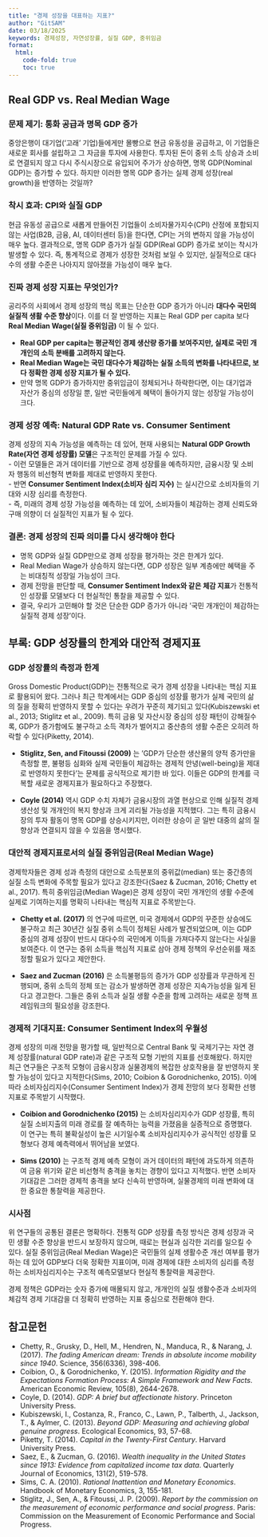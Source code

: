 ```yaml
---
title: "경제 성장을 대표하는 지표?"
author: "GitSAM"
date: 03/18/2025
keywords: 경제성장, 자연성장률, 실질 GDP, 중위임금
format:
  html:
    code-fold: true
    toc: true
---
```


## Real GDP vs. Real Median Wage

### 문제 제기: 통화 공급과 명목 GDP 증가  
중앙은행이 대기업(‘고래’ 기업)들에게만 몰빵으로 현금 유동성을 공급하고, 이 기업들은 새로운 회사를 설립하고 그 자금을 투자에 사용한다. 
투자된 돈이 중위 소득 상승과 소비로 연결되지 않고 다시 주식시장으로 유입되어 주가가 상승하면, 명목 GDP(Nominal GDP)는 증가할 수 있다. 
하지만 이러한 명목 GDP 증가는 실제 경제 성장(real growth)을 반영하는 것일까?  

### 착시 효과: CPI와 실질 GDP  
현금 유동성 공급으로 새롭게 만들어진 기업들이 소비자물가지수(CPI) 산정에 포함되지 않는 사업(B2B, 금융, AI, 데이터센터 등)을 한다면, CPI는 거의 변하지 않을 가능성이 매우 높다. 
결과적으로, 명목 GDP 증가가 실질 GDP(Real GDP) 증가로 보이는 착시가 발생할 수 있다. 
즉, 통계적으로 경제가 성장한 것처럼 보일 수 있지만, 실질적으로 대다수의 생활 수준은 나아지지 않아졌을 가능성이 매우 높다.  

### 진짜 경제 성장 지표는 무엇인가?
공리주의 사회에서 경제 성장의 핵심 목표는 단순한 GDP 증가가 아니라 **대다수 국민의 실질적 생활 수준 향상**이다. 
이를 더 잘 반영하는 지표는 Real GDP per capita 보다 **Real Median Wage(실질 중위임금)** 이 될 수 있다.  

- **Real GDP per capita는 평균적인 경제 생산량 증가를 보여주지만, 실제로 국민 개개인의 소득 분배를 고려하지 않는다.**  
- **Real Median Wage는 국민 대다수가 체감하는 실질 소득의 변화를 나타내므로, 보다 정확한 경제 성장 지표가 될 수 있다.**  
- 만약 명목 GDP가 증가하지만 중위임금이 정체되거나 하락한다면, 이는 대기업과 자산가 중심의 성장일 뿐, 일반 국민들에게 혜택이 돌아가지 않는 성장일 가능성이 크다.  

### 경제 성장 예측: Natural GDP Rate vs. Consumer Sentiment
경제 성장의 지속 가능성을 예측하는 데 있어, 현재 사용되는 **Natural GDP Growth Rate(자연 경제 성장률) 모델**은 구조적인 문제를 가질 수 있다.  
- 이런 모델들은 과거 데이터를 기반으로 경제 성장률을 예측하지만, 금융시장 및 소비자 행동의 비선형적 변화를 제대로 반영하지 못한다.  
- 반면 **Consumer Sentiment Index(소비자 심리 지수)** 는 실시간으로 소비자들의 기대와 시장 심리를 측정한다.  
- 즉, 미래의 경제 성장 가능성을 예측하는 데 있어, 소비자들이 체감하는 경제 신뢰도와 구매 의향이 더 실질적인 지표가 될 수 있다.  

### 결론: 경제 성장의 진짜 의미를 다시 생각해야 한다
- 명목 GDP와 실질 GDP만으로 경제 성장을 평가하는 것은 한계가 있다.  
- Real Median Wage가 상승하지 않는다면, GDP 성장은 일부 계층에만 혜택을 주는 비대칭적 성장일 가능성이 크다. 
- 경제 전망을 판단할 때, **Consumer Sentiment Index와 같은 체감 지표**가 전통적인 성장률 모델보다 더 현실적인 통찰을 제공할 수 있다.  
- 결국, 우리가 고민해야 할 것은 단순한 GDP 증가가 아니라 ‘국민 개개인이 체감하는 실질적 경제 성장’이다.


## 부록: GDP 성장률의 한계와 대안적 경제지표

### GDP 성장률의 측정과 한계
Gross Domestic Product(GDP)는 전통적으로 국가 경제 성장을 나타내는 핵심 지표로 활용되어 왔다. 그러나 최근 학계에서는 GDP 중심의 성장률 평가가 실제 국민의 삶의 질을 정확히 반영하지 못할 수 있다는 우려가 꾸준히 제기되고 있다(Kubiszewski et al., 2013; Stiglitz et al., 2009). 특히 금융 및 자산시장 중심의 성장 패턴이 강해질수록, GDP가 증가함에도 불구하고 소득 격차가 벌어지고 중산층의 생활 수준은 오히려 하락할 수 있다(Piketty, 2014).

- **Stiglitz, Sen, and Fitoussi (2009)** 는 'GDP가 단순한 생산물의 양적 증가만을 측정할 뿐, 불평등 심화와 실제 국민들이 체감하는 경제적 안녕(well-being)을 제대로 반영하지 못한다'는 문제를 공식적으로 제기한 바 있다. 이들은 GDP의 한계를 극복할 새로운 경제지표가 필요하다고 주장했다.

- **Coyle (2014)** 역시 GDP 수치 자체가 금융시장의 과열 현상으로 인해 실질적 경제 생산성 및 개개인의 복지 향상과 크게 괴리될 가능성을 지적했다. 그는 특히 금융시장의 투자 활동이 명목 GDP를 상승시키지만, 이러한 상승이 곧 일반 대중의 삶의 질 향상과 연결되지 않을 수 있음을 명시했다.


### 대안적 경제지표로서의 실질 중위임금(Real Median Wage)
경제학자들은 경제 성과 측정의 대안으로 소득분포의 중위값(median) 또는 중간층의 실질 소득 변화에 주목할 필요가 있다고 강조한다(Saez & Zucman, 2016; Chetty et al., 2017). 특히 중위임금(Median Wage)은 경제 성장이 국민 개개인의 생활 수준에 실제로 기여하는지를 명확히 나타내는 핵심적 지표로 주목받는다.

- **Chetty et al. (2017)** 의 연구에 따르면, 미국 경제에서 GDP의 꾸준한 상승에도 불구하고 최근 30년간 실질 중위 소득이 정체된 사례가 발견되었으며, 이는 GDP 중심의 경제 성장이 반드시 대다수의 국민에게 이득을 가져다주지 않는다는 사실을 보여준다. 이 연구는 중위 소득을 핵심적 지표로 삼아 경제 정책의 우선순위를 재조정할 필요가 있다고 제안한다.

- **Saez and Zucman (2016)** 은 소득불평등의 증가가 GDP 성장률과 무관하게 진행되며, 중위 소득의 정체 또는 감소가 발생하면 경제 성장은 지속가능성을 잃게 된다고 경고한다. 그들은 중위 소득과 실질 생활 수준을 함께 고려하는 새로운 정책 프레임워크의 필요성을 강조한다.


### 경제적 기대지표: Consumer Sentiment Index의 우월성
경제 성장의 미래 전망을 평가할 때, 일반적으로 Central Bank 및 국제기구는 자연 경제 성장률(natural GDP rate)과 같은 구조적 모형 기반의 지표를 선호해왔다. 하지만 최근 연구들은 구조적 모형이 금융시장과 실물경제의 복잡한 상호작용을 잘 반영하지 못할 가능성이 있다고 지적한다(Sims, 2010; Coibion & Gorodnichenko, 2015). 이에 따라 소비자심리지수(Consumer Sentiment Index)가 경제 전망의 보다 정확한 선행지표로 주목받기 시작했다.

- **Coibion and Gorodnichenko (2015)** 는 소비자심리지수가 GDP 성장률, 특히 실질 소비지출의 미래 경로를 잘 예측하는 능력을 가졌음을 실증적으로 증명했다. 이 연구는 특히 불확실성이 높은 시기일수록 소비자심리지수가 공식적인 성장률 모형보다 경제 예측력에서 뛰어남을 보였다.

- **Sims (2010)** 는 구조적 경제 예측 모형이 과거 데이터의 패턴에 과도하게 의존하여 금융 위기와 같은 비선형적 충격을 놓치는 경향이 있다고 지적했다. 반면 소비자 기대감은 그러한 경제적 충격을 보다 신속히 반영하며, 실물경제의 미래 변화에 대한 중요한 통찰력을 제공한다.

### 시사점
위 연구들의 공통된 결론은 명확하다. 전통적 GDP 성장률 측정 방식은 경제 성장과 국민 생활 수준 향상을 반드시 보장하지 않으며, 때로는 현실과 심각한 괴리를 일으킬 수 있다. 실질 중위임금(Real Median Wage)은 국민들의 실제 생활수준 개선 여부를 평가하는 데 있어 GDP보다 더욱 정확한 지표이며, 미래 경제에 대한 소비자의 심리를 측정하는 소비자심리지수는 구조적 예측모델보다 현실적 통찰력을 제공한다.

경제 정책은 GDP라는 숫자 증가에 매몰되지 않고, 개개인의 실질 생활수준과 소비자의 체감적 경제 기대감을 더 정확히 반영하는 지표 중심으로 전환해야 한다.


## 참고문헌
- Chetty, R., Grusky, D., Hell, M., Hendren, N., Manduca, R., & Narang, J. (2017). *The fading American dream: Trends in absolute income mobility since 1940*. Science, 356(6336), 398-406.
- Coibion, O., & Gorodnichenko, Y. (2015). *Information Rigidity and the Expectations Formation Process: A Simple Framework and New Facts*. American Economic Review, 105(8), 2644-2678.
- Coyle, D. (2014). *GDP: A brief but affectionate history*. Princeton University Press.
- Kubiszewski, I., Costanza, R., Franco, C., Lawn, P., Talberth, J., Jackson, T., & Aylmer, C. (2013). *Beyond GDP: Measuring and achieving global genuine progress*. Ecological Economics, 93, 57-68.
- Piketty, T. (2014). *Capital in the Twenty-First Century*. Harvard University Press.
- Saez, E., & Zucman, G. (2016). *Wealth inequality in the United States since 1913: Evidence from capitalized income tax data*. Quarterly Journal of Economics, 131(2), 519-578.
- Sims, C. A. (2010). *Rational Inattention and Monetary Economics*. Handbook of Monetary Economics, 3, 155-181.
- Stiglitz, J., Sen, A., & Fitoussi, J. P. (2009). *Report by the commission on the measurement of economic performance and social progress*. Paris: Commission on the Measurement of Economic Performance and Social Progress.